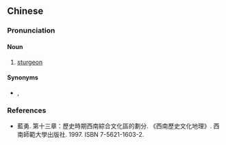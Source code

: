 ==Chinese==
{{zh-forms}}

===Pronunciation===
{{zh-pron
|m-s=no4zi3
|cat=n
}}

====Noun====
{{zh-noun}}

# {{lb|zh|Sichuanese}} [[sturgeon]]

====Synonyms====
* {{q|Standard Mandarin}} {{zh-l|鱘魚}}, {{zh-l|臘子魚}}

===References===
* 藍勇. 第十三章：歷史時期西南綜合文化區的劃分. 《西南歷史文化地理》. 西南師範大學出版社. 1997. ISBN 7-5621-1603-2.